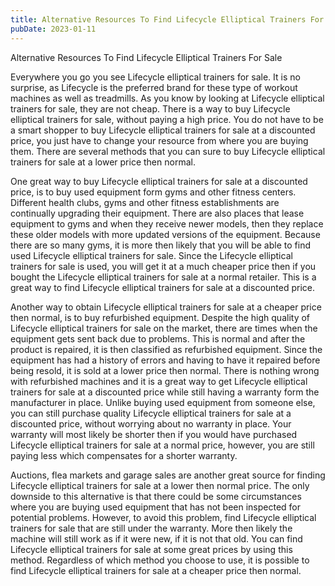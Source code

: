 ```yaml
---
title: Alternative Resources To Find Lifecycle Elliptical Trainers For Sale
pubDate: 2023-01-11
---
```


Alternative Resources To Find Lifecycle Elliptical Trainers For Sale

Everywhere you go you see Lifecycle elliptical trainers for sale. It is no surprise, as Lifecycle is the preferred brand for these type of workout machines as well as treadmills. As you know by looking at Lifecycle elliptical trainers for sale, they are not cheap. There is a way to buy Lifecycle elliptical trainers for sale, without paying a high price. You do not have to be a smart shopper to buy Lifecycle elliptical trainers for sale at a discounted price,  you just have to change your resource from where you are buying them. There are several methods that you can sure to buy Lifecycle elliptical trainers for sale at a lower price then normal. 
	
One great way to buy  Lifecycle elliptical trainers for sale at a discounted price, is to buy used equipment form gyms and other fitness centers. Different health clubs, gyms and other fitness establishments are continually upgrading their equipment. There are also places that lease equipment to gyms and when they receive newer models, then they replace these older models with more updated versions of the equipment. Because there are so many gyms, it is more then likely that you will be able to find used  Lifecycle elliptical trainers for sale. Since the  Lifecycle elliptical trainers for sale is used, you will get it at a much cheaper price then if you  bought the Lifecycle elliptical trainers for sale at a normal retailer. This is a great way to find  Lifecycle elliptical trainers for sale at a discounted price.
	
Another way to obtain  Lifecycle elliptical trainers for sale at a cheaper price then normal, is to buy refurbished equipment. Despite the high quality of  Lifecycle elliptical trainers for sale on the market, there are times when the equipment gets sent back due to problems. This is normal and after the product is repaired, it is then classified as refurbished equipment. Since the equipment has had a history of errors and having to have it repaired before being resold, it is sold at a lower price then normal. There is nothing wrong with refurbished machines and it is a great way to get Lifecycle elliptical trainers for sale at a discounted price while still having a warranty form the manufacturer in place. Unlike buying used equipment from someone else, you can still purchase quality  Lifecycle elliptical trainers for sale at a discounted price, without worrying about no warranty in place. Your warranty will most likely be shorter then if you would have purchased Lifecycle elliptical trainers for sale at a normal price, however, you are still paying less which compensates for a shorter warranty. 
	
Auctions, flea markets and garage sales are another great source for finding  Lifecycle elliptical trainers for sale at a lower then normal price. The only downside to this alternative is that there could be some circumstances where you are buying used equipment that has not been inspected for potential problems. However, to avoid this problem, find  Lifecycle elliptical trainers for sale that are still under the warranty. More then likely the machine will still work as if it were new, if it is not that old. You can find Lifecycle elliptical trainers for sale at some great prices by using this method. 
	Regardless of which method you choose to use, it is possible to find  Lifecycle elliptical trainers for sale at a cheaper price then normal.